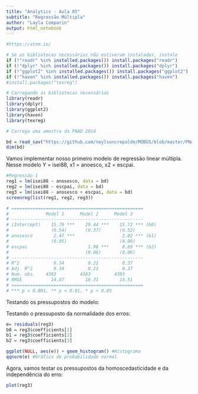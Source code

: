 ---
title: "Analytics - Aula 05"
subtitle: "Regressão Múltipla"
author: "Layla Comparin"
output: html_notebook
---

```{r setup, include=FALSE}

#https://atom.io/

# Se as bibliotecas necessárias não estiveram instaladas, instale
if (!"readr" %in% installed.packages()) install.packages("readr")
if (!"dplyr" %in% installed.packages()) install.packages("dplyr")
if (!"ggplot2" %in% installed.packages()) install.packages("ggplot2")
if (!"haven" %in% installed.packages()) install.packages("haven")
#install.packages("texreg")

# Carregando as bibliotecas necessárias
library(readr)
library(dplyr)
library(ggplot2)
library(haven)
library(texreg)

# Carrega uma amostra da PNAD 2014

bd = read_sav("https://github.com/neylsoncrepalde/MODUS/blob/master/PNAD2014_30a50_novo4.sav?raw=true")
dim(bd)

```

Vamos implementar nosso primeiro modelo de regressão linear múltipla. Nesse modelo Y = isei88, x1 = anoesco, x2 = escpai.

```{r}
#Regressão 1
reg1 = lm(isei88 ~ anosesco, data = bd)
reg2 = lm(isei88 ~ escpai, data = bd)
reg3 = lm(isei88 ~ anosesco + escpai, data = bd)
screenreg(list(reg1, reg2, reg3))

# ==================================================
#              Model 1      Model 2      Model 3    
# --------------------------------------------------
# (Intercept)    15.79 ***    29.44 ***    15.72 *** (b0)
#                (0.54)       (0.37)       (0.52)   
# anosesco        2.47 ***                  2.02 *** (b1)
#                (0.05)                    (0.06)   
# escpai                       1.96 ***     0.89 *** (b2)
#                             (0.06)       (0.06)   
# --------------------------------------------------
# R^2             0.34         0.21         0.37    
# Adj. R^2        0.34         0.21         0.37    
# Num. obs.    4383         4383         4383       
# RMSE           14.87        16.31        14.51    
# ==================================================
# *** p < 0.001, ** p < 0.01, * p < 0.05

```

Testando os pressupostos do modelo:

Testando o pressuposto da normalidade dos erros:

```{r}
e= residuals(reg3)
b0 = reg3$coefficients[1]
b1 = reg3$coefficients[2]
b2 = reg3$coefficients[3]

ggplot(NULL, aes(e)) + geom_histogram() #Histograma
qqnorm(e) #Gráfico de probabilidade normal

```

Agora, vamos testar os pressupostos da homoscedasticidade e da independência do erro:

```{r}
plot(reg3)
```

